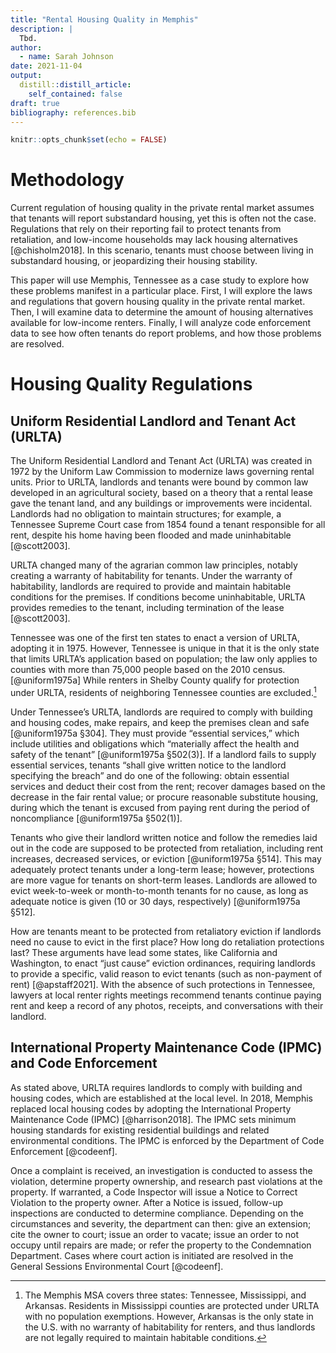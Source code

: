 ```yaml
---
title: "Rental Housing Quality in Memphis"
description: |
  Tbd.
author:
  - name: Sarah Johnson
date: 2021-11-04
output:
  distill::distill_article:
    self_contained: false
draft: true
bibliography: references.bib
---
```


```r
knitr::opts_chunk$set(echo = FALSE)
```

# Methodology

Current regulation of housing quality in the private rental market assumes that tenants will report substandard housing, yet this is often not the case. Regulations that rely on their reporting fail to protect tenants from retaliation, and low-income households may lack housing alternatives [@chisholm2018]. In this scenario, tenants must choose between living in substandard housing, or jeopardizing their housing stability.

This paper will use Memphis, Tennessee as a case study to explore how these problems manifest in a particular place. First, I will explore the laws and regulations that govern housing quality in the private rental market. Then, I will examine data to determine the amount of housing alternatives available for low-income renters. Finally, I will analyze code enforcement data to see how often tenants do report problems, and how those problems are resolved.

# Housing Quality Regulations

## Uniform Residential Landlord and Tenant Act (URLTA)

The Uniform Residential Landlord and Tenant Act (URLTA) was created in 1972 by the Uniform Law Commission to modernize laws governing rental units. Prior to URLTA, landlords and tenants were bound by common law developed in an agricultural society, based on a theory that a rental lease gave the tenant land, and any buildings or improvements were incidental. Landlords had no obligation to maintain structures; for example, a Tennessee Supreme Court case from 1854 found a tenant responsible for all rent, despite his home having been flooded and made uninhabitable [@scott2003].

URLTA changed many of the agrarian common law principles, notably creating a warranty of habitability for tenants. Under the warranty of habitability, landlords are required to provide and maintain habitable conditions for the premises. If conditions become uninhabitable, URLTA provides remedies to the tenant, including termination of the lease [@scott2003].

Tennessee was one of the first ten states to enact a version of URLTA, adopting it in 1975. However, Tennessee is unique in that it is the only state that limits URLTA's application based on population; the law only applies to counties with more than 75,000 people based on the 2010 census. [@uniform1975a] While renters in Shelby County qualify for protection under URLTA, residents of neighboring Tennessee counties are excluded.[^1]

[^1]: The Memphis MSA covers three states: Tennessee, Mississippi, and Arkansas. Residents in Mississippi counties are protected under URLTA with no population exemptions. However, Arkansas is the only state in the U.S. with no warranty of habitability for renters, and thus landlords are not legally required to maintain habitable conditions.

Under Tennessee's URLTA, landlords are required to comply with building and housing codes, make repairs, and keep the premises clean and safe [@uniform1975a §304]. They must provide "essential services," which include utilities and obligations which "materially affect the health and safety of the tenant" [@uniform1975a §502(3)]. If a landlord fails to supply essential services, tenants "shall give written notice to the landlord specifying the breach" and do one of the following: obtain essential services and deduct their cost from the rent; recover damages based on the decrease in the fair rental value; or procure reasonable substitute housing, during which the tenant is excused from paying rent during the period of noncompliance [@uniform1975a §502(1)].

Tenants who give their landlord written notice and follow the remedies laid out in the code are supposed to be protected from retaliation, including rent increases, decreased services, or eviction [@uniform1975a §514]. This may adequately protect tenants under a long-term lease; however, protections are more vague for tenants on short-term leases. Landlords are allowed to evict week-to-week or month-to-month tenants for no cause, as long as adequate notice is given (10 or 30 days, respectively) [@uniform1975a §512].

How are tenants meant to be protected from retaliatory eviction if landlords need no cause to evict in the first place? How long do retaliation protections last? These arguments have lead some states, like California and Washington, to enact "just cause" eviction ordinances, requiring landlords to provide a specific, valid reason to evict tenants (such as non-payment of rent) [@apstaff2021]. With the absence of such protections in Tennessee, lawyers at local renter rights meetings recommend tenants continue paying rent and keep a record of any photos, receipts, and conversations with their landlord.

## International Property Maintenance Code (IPMC) and Code Enforcement

As stated above, URLTA requires landlords to comply with building and housing codes, which are established at the local level. In 2018, Memphis replaced local housing codes by adopting the International Property Maintenance Code (IPMC) [@harrison2018]. The IPMC sets minimum housing standards for existing residential buildings and related environmental conditions. The IPMC is enforced by the Department of Code Enforcement [@codeenf].

Once a complaint is received, an investigation is conducted to assess the violation, determine property ownership, and research past violations at the property. If warranted, a Code Inspector will issue a Notice to Correct Violation to the property owner. After a Notice is issued, follow-up inspections are conducted to determine compliance. Depending on the circumstances and severity, the department can then: give an extension; cite the owner to court; issue an order to vacate; issue an order to not occupy until repairs are made; or refer the property to the Condemnation Department. Cases where court action is initiated are resolved in the General Sessions Environmental Court [@codeenf].

